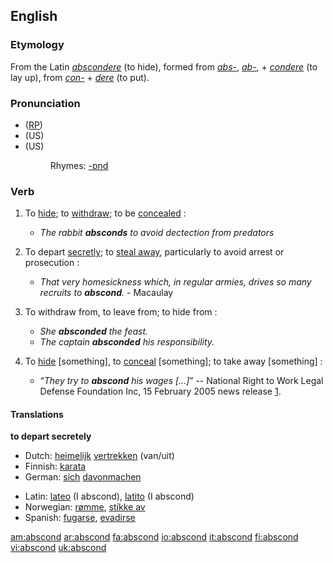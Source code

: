 ==English==
===Etymology===
From the Latin ''[[abscondere]]'' (to hide), formed from ''[[abs-]]'', ''[[ab-]]'', + ''[[condere]]'' (to lay up), from ''[[con-]]'' + ''[[dere]]'' (to put).

===Pronunciation===
* ([[RP]]) {{IPA|/əbˈskɒnd/}}
* (US) {{SAMPA|/ab-SKOND/}}
* (US) {{AHD|/ăb-skŏnd'/}}
*:Rhymes: [[Rhymes:English:-ɒnd|-ɒnd]]

===Verb===
{{en-verb}}
# {{intransitive}} To [[hide]]; to [[withdraw]]; to be [[concealed]] : 
#* ''The rabbit '''''absconds''''' to avoid dectection from predators'' 
# {{intransitive}} To depart [[secretly]]; to [[steal away]], particularly to avoid arrest or prosecution : 
#* ''That very homesickness which, in regular armies, drives so many recruits to '''abscond'''.'' - Macaulay
# {{intransitive}} To withdraw from, to leave from; to hide from : 
#* ''She '''absconded''' the feast.''
#* ''The captain '''absconded''' his responsibility.''
# {{transitive}} {{obsolete}} To [[hide]] [something], to [[conceal]] [something]; to take away [something] : 
#* “''They try to '''abscond''' his wages [...]''” -- National Right to Work Legal Defense Foundation Inc, 15 February 2005 news release [http://nrtw.org/b/nr_379.php].

====Translations====
'''to depart secretely'''
{{top}}
*Dutch: [[heimelijk]] [[vertrekken]] (van/uit)
*Finnish: [[karata]]
*German: [[sich]] [[davonmachen]]
{{mid}}
*Latin: [[lateo]] (I abscond), [[latito]] (I abscond)
*Norwegian: [[rømme]], [[stikke av]]
*Spanish: [[fugarse]], [[evadirse]]
{{bottom}}

[[am:abscond]]
[[ar:abscond]]
[[fa:abscond]]
[[io:abscond]]
[[it:abscond]]
[[fi:abscond]]
[[vi:abscond]]
[[uk:abscond]]
